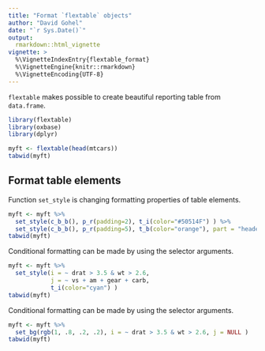 ```yaml
---
title: "Format `flextable` objects"
author: "David Gohel"
date: "`r Sys.Date()`"
output: 
  rmarkdown::html_vignette
vignette: >
  %\VignetteIndexEntry{flextable_format}
  %\VignetteEngine{knitr::rmarkdown}
  %\VignetteEncoding{UTF-8}
---
```


`flextable` makes possible to create beautiful reporting table from `data.frame`. 

```r
library(flextable)
library(oxbase)
library(dplyr)

myft <- flextable(head(mtcars)) 
tabwid(myft)
```

## Format table elements

Function `set_style` is changing formatting properties of table elements. 

```r
myft <- myft %>% 
  set_style(c_b_b(), p_r(padding=2), t_i(color="#50514F") ) %>% 
  set_style(c_b_b(), p_r(padding=5), t_b(color="orange"), part = "header" )
tabwid(myft)
```

Conditional formatting can be made by using the selector arguments.

```r
myft <- myft %>% 
  set_style(i = ~ drat > 3.5 & wt > 2.6, 
            j = ~ vs + am + gear + carb, 
            t_i(color="cyan") )
tabwid(myft)
```

Conditional formatting can be made by using the selector arguments.

```r
myft <- myft %>% 
  set_bg(rgb(1, .8, .2, .2), i = ~ drat > 3.5 & wt > 2.6, j = NULL )
tabwid(myft)
```

